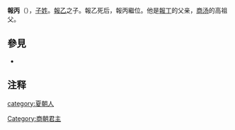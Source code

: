 {{Emperorcn box
|圖像=
|名稱=報丙
|政權=[[商朝|先商]]
|出生日期=不詳
|逝世日期=不詳
|在位=？
|父=報乙
}}

'''報丙'''（{{bd|？||？||catIdx=Z}}），[[子姓|子姓]]。[[報乙|報乙]]之子。報乙死后，報丙繼位。他是[[報丁|報丁]]的父亲{{noteTag|1={{Wikisource history|史記|003|殷本紀}}作“微卒，子报丁立。报丁卒，子报乙立。报乙卒，子报丙立”，但王国维根据出土甲骨文纠正了这三代世系，现在普遍认可的世系是报乙为上甲微的儿子，报丙为报乙的儿子，报丁是报丙的儿子。}}，[[商汤|商汤]]的高祖父。

==參見==

*{{wikisource history link|史記|003|昭明、相土、昌若、曹圉、冥、振、微、報丁、報乙、報丙、主壬、主癸}}
==注释==
<div class="references-small">
{{NoteFoot}}
</div>

{{中国皇帝|父[[報乙|報乙]]|子[[報丁|報丁]]|[[商朝君主列表|先商君主]]|？}}
{{商朝君主}}
{{China-monarch-stub}}

[[category:夏朝人|category:夏朝人]]
[[Category:商朝君主|Category:商朝君主]]